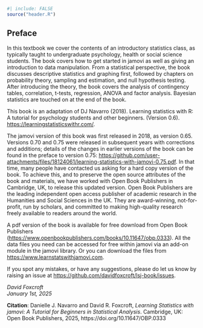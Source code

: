 ```r
#| include: FALSE
source("header.R")
```

## Preface {.unnumbered}

In this textbook we cover the contents of an introductory statistics class, as typically taught to undergraduate psychology, health or social science students. The book covers how to get started in jamovi as well as giving an introduction to data manipulation. From a statistical perspective, the book discusses descriptive statistics and graphing first, followed by chapters on probability theory, sampling and estimation, and null hypothesis testing. After introducing the theory, the book covers the analysis of contingency tables, correlation, t-tests, regression, ANOVA and factor analysis. Bayesian statistics are touched on at the end of the book. 

This book is an adaptation of DJ Navarro (2018). Learning statistics with R: A tutorial for psychology students and other beginners. (Version 0.6). [https://learningstatisticswithr.com/](https://learningstatisticswithr.com/).

The jamovi version of this book was first released in 2018, as version 0.65. Versions 0.70 and 0.75 were released in subsequent years with corrections and additions; details of the changes in earlier versions of the book can be found in the preface to version 0.75: [https://github.com/user-attachments/files/18124061/learning-statistics-with-jamovi-0.75.pdf](https://github.com/user-attachments/files/18124061/learning-statistics-with-jamovi-0.75.pdf). In that time, many people have contacted us asking for a hard copy version of the book. To achieve this, and to preserve the open source attributes of the book and materials, we have worked with Open Book Publishers in Cambridge, UK, to release this updated version. Open Book Publishers are the leading independent open access publisher of academic research in the Humanities and Social Sciences in the UK. They are award-winning, not-for-profit, run by scholars, and committed to making high-quality research freely available to readers around the world. 

:::{.callout-note}
A pdf version of the book is available for free download from Open Book Publishers ([https://www.openbookpublishers.com/books/10.11647/obp.0333](https://www.openbookpublishers.com/books/10.11647/obp.0333)). All the data files you need can be accessed for free within jamovi via an add-on module in the jamovi library. Or you can download the files from [https://www.learnstatswithjamovi.com](https://www.learnstatswithjamovi.com). 
:::

If you spot any mistakes, or have any suggestions, please do let us know by raising an issue at [https://github.com/davidfoxcroft/lsj-book/issues](https://github.com/davidfoxcroft/lsj-book/issues).

*David Foxcroft  
January 1st, 2025*


:::{.content-visible when-format="html"}
**Citation**: Danielle J. Navarro and David R. Foxcroft, *Learning Statistics with jamovi: A Tutorial for Beginners in Statistical Analysis*. Cambridge, UK: Open Book Publishers, 2025, https://doi.org/10.11647/OBP.0333
:::
